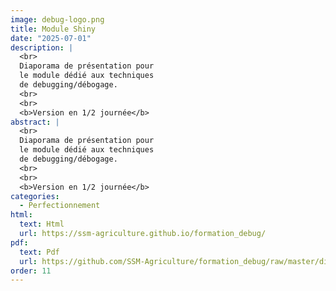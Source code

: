 ```yaml
---
image: debug-logo.png
title: Module Shiny
date: "2025-07-01"
description: |
  <br>
  Diaporama de présentation pour
  le module dédié aux techniques
  de debugging/débogage.
  <br>
  <br>
  <b>Version en 1/2 journée</b> 
abstract: |
  <br>
  Diaporama de présentation pour
  le module dédié aux techniques
  de debugging/débogage.
  <br>
  <br>
  <b>Version en 1/2 journée</b> 
categories:
  - Perfectionnement
html:
  text: Html
  url: https://ssm-agriculture.github.io/formation_debug/
pdf:
  text: Pdf 
  url: https://github.com/SSM-Agriculture/formation_debug/raw/master/diaporama_pdf/Diaporama_debug.pdf
order: 11
---
```

